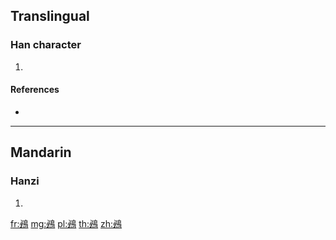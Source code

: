 {{character info/new}}
==Translingual==

===Han character===
{{Han char|rn=196|rad=鳥|as=05|sn=16|four=|canj=PHHAF}}

# {{defn|Han|sort=鳥05}}

====References====
* {{Han ref|kx=1485.100|dkj=46772|dj=2016.360|hdz=74626.140|uh=9D13|ud=40211}}

----

==Mandarin==

===Hanzi===
{{cmn-hanzi|pin=[[miè]] ([[mie4]])|wg=mieh<sup>4</sup>}}

# {{defn|lang=cmn|sort=鳥05}}

[[fr:鴓]]
[[mg:鴓]]
[[pl:鴓]]
[[th:鴓]]
[[zh:鴓]]